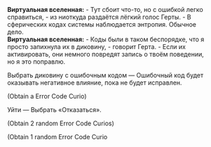 {{Диалог Начало}}
:'''Виртуальная вселенная:''' - Тут сбоит что-то, но с ошибкой легко справиться, - из ниоткуда раздаётся лёгкий голос Герты. - В сферических кодах системы наблюдается энтропия. Обычное дело.
:'''Виртуальная вселенная:''' - Коды были в таком беспорядке, что я просто запихнула их в диковину, - говорит Герта. - Если их активировать, они немного повредят запись о твоём поведении, но я это поправлю.
:{{Диалог|Звезда}} Выбрать диковину с ошибочным кодом &mdash; Ошибочный код будет оказывать негативное влияние, пока не будет исправлен.
:;(Obtain a Error Code Curio)
:{{Диалог|Звезда}} Уйти &mdash; Выбрать «Отказаться».
:{{SU Special Dialogue|Радость|Пусть энтропия растёт!|Получить 2 случайные диковины с ошибочным кодом.}}
:;(Obtain 2 random Error Code Curios)
:{{SU Special Dialogue|Память|Напоминает код для Воплощения точности|Получить 1 исправленную диковину с ошибочным кодом.}}
:;(Obtain 1 random Error Code Curio
{{Диалог Конец}}